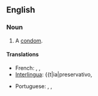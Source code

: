 ==English==

===Noun===
{{en-noun|sg=[[french]] [[letter]]}}

# {{idiomatic|euphemism}} A [[condom]].

====Translations====
{{trans-top|a condom}}
*French: {{t+|fr|préservatif|{m}}, {{t+|fr|capote anglaise|f}}, {{t+|fr|condom|m}}
*[[Interlingua]]: {{rfc-tbot}}{{t|ia|preservativo, {{t|ia|condom}}
{{trans-mid}}
*Portuguese: {{t+|pt|preservativo|m}}, {{t|pt|camisa-de-vênu|f}}, {{t|pt|camisinha|f}}
{{trans-bottom}}